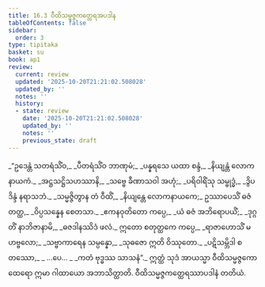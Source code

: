 ```yaml
---
title: 16.3 ဝီထိသမ္မဇ္ဇကတ္ထေရအပဒါန
tableOfContents: false
sidebar:
  order: 3
type: tipitaka
basket: su
book: ap1
review:
  current: review
  updated: '2025-10-20T21:21:02.508028'
  updated_by: ''
  notes: ''
  history:
  - state: review
    date: '2025-10-20T21:21:02.508028'
    updated_by: ''
    notes: ''
    previous_state: draft
---
```



<DynamicBreadcrumb />


<ReviewStatus review={frontmatter.review} showDetails={true} />

<HypothesisAnnotation frontmatter={frontmatter} />

<Division number="15" book="ap1" e="ch" v="20" p="195">

<Paragraph number="2371" type="verses" book="ap1">
_“ဥဒေန္တံ သတရံသိံဝ,_  
_ပီတရံသိံဝ ဘာဏုမံ;_  
_ပန္နရသေ ယထာ စန္ဒံ,_  
_နိယျန္တံ လောကနာယကံ._  

</Paragraph>

</Division>
<Division number="16" book="ap1" e="ch" v="20" p="195">

<Paragraph number="2372" type="verses" book="ap1">
_အဋ္ဌသဋ္ဌိသဟဿာနိ,_  
_သဗ္ဗေ ခီဏာသဝါ အဟုံ;_  
_ပရိဝါရိံသု သမ္ဗုဒ္ဓံ,_  
_ဒွိပဒိန္ဒံ နရာသဘံ._  

</Paragraph>

</Division>
<Division number="17" book="ap1" e="ch" v="20" p="195">

<Paragraph number="2373" type="verses" book="ap1">
_သမ္မဇ္ဇိတွာန တံ ဝီထိံ,_  
_နိယျန္တေ လောကနာယကေ;_  
ဥဿာပေသိံ ဓဇံ တတ္ထ,_  
_ဝိပ္ပသန္နေန စေတသာ._  

</Paragraph>

</Division>
<Division number="18" book="ap1" e="ch" v="20" p="195">

<Paragraph number="2374" type="verses" book="ap1">
_ဧကနဝုတိတော ကပ္ပေ,_  
_ယံ ဓဇံ အဘိရောပယိံ;_  
_ဒုဂ္ဂတိံ နာဘိဇာနာမိ,_  
_ဓဇဒါနဿိဒံ ဖလံ._  

</Paragraph>

</Division>
<Division number="19" book="ap1" e="ch" v="20" p="195">

<Paragraph number="2375" type="verses" book="ap1">
ဣတော စတုတ္ထကေ ကပ္ပေ,_  
_ရာဇာဟောသိံ မဟဗ္ဗလော;_  
_သဗ္ဗာကာရေန သမ္ပန္နော,_  
_သုဓဇော ဣတိ ဝိဿုတော._  

</Paragraph>

</Division>
<Division number="20" book="ap1" e="ch" v="20" p="196">

<Paragraph number="2376" type="verses" book="ap1">
_ပဋိသမ္ဘိဒါ စတဿော,_  
_ …ပေ… _  
_ကတံ ဗုဒ္ဓဿ သာသနံ”._  

</Paragraph>

<Paragraph number="2377" book="ap1">
ဣတ္ထံ သုဒံ အာယသ္မာ ဝီထိသမ္မဇ္ဇကော ထေရော ဣမာ ဂါထာယော အဘာသိတ္ထာတိ.

</Paragraph>
</Division>

<Paragraph number="2378" type="center" book="ap1">
ဝီထိသမ္မဇ္ဇကတ္ထေရဿာပဒါနံ တတိယံ.
</Paragraph>